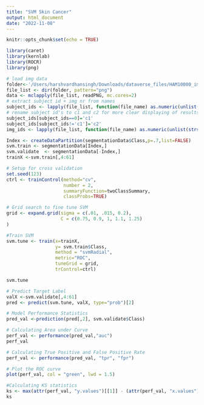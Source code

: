 ```yaml
---
title: "SVM Skin Cancer"
output: html_document
date: "2022-11-08"
---
```


```r
knitr::opts_chunk$set(echo = TRUE)
```

```r
library(caret)
library(kernlab)
library(ROCR)
library(png)

# load img data
folder<-'/Users/harshvardhansingh/Downloads/dataverse_files/HAM10000_images_part_1'
file_list <- dir(folder, pattern="png")
data <- mclapply(file_list, readPNG, mc.cores=2)
# extract subject id + img nr from names
subject_ids <- lapply(file_list, function(file_name) as.numeric(unlist(strsplit(file_name, "_"))[1]))
# rename subject id's to c1 and c2 for more clear displaying of results
subject_ids[subject_ids==0]='c1'
subject_ids[subject_ids!='c1']='c2'
img_ids <- lapply(file_list, function(file_name) as.numeric(unlist(strsplit(unlist(strsplit(file_name, "_"))[2], "\\."))[1]))

Index <- createDataPartition(segmentationData$Class,p=.7,list=FALSE)
svm.train <- segmentationData[Index,]
svm.validate  <- segmentationData[-Index,]
trainX <-svm.train[,4:61] 

# Setup for cross validation
set.seed(123)
ctrl <- trainControl(method="cv",
                     number = 2,
                     summaryFunction=twoClassSummary,
                     classProbs=TRUE)

# Grid search to fine tune SVM
grid <- expand.grid(sigma = c(.01, .015, 0.2),
                    C = c(0.75, 0.9, 1, 1.1, 1.25)
)

#Train SVM
svm.tune <- train(x=trainX,
                  y= svm.train$Class,
                  method = "svmRadial",
                  metric="ROC",
                  tuneGrid = grid,
                  trControl=ctrl)

svm.tune

# Predict Target Label
valX <-svm.validate[,4:61]
pred <- predict(svm.tune, valX, type="prob")[2]

# Model Performance Statistics
pred_val <-prediction(pred[,2], svm.validate$Class)

# Calculating Area under Curve
perf_val <- performance(pred_val,"auc")
perf_val

# Calculating True Positive and False Positive Rate
perf_val <- performance(pred_val, "tpr", "fpr")

# Plot the ROC curve
plot(perf_val, col = "green", lwd = 1.5)

#Calculating KS statistics
ks <- max(attr(perf_val, "y.values")[[1]] - (attr(perf_val, "x.values")[[1]]))
ks
```